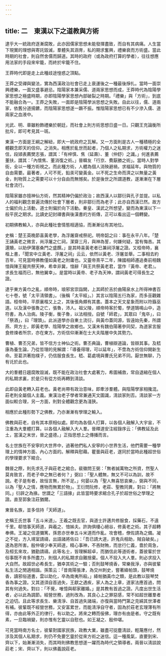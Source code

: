```yaml
---
---
---
```

title: 二　東漢以下之道教與方術
---




逮乎大一統政府逐漸腐敗，此亦因儒家思想未能發揮盡致，而自有其病痛。人生當下現實的理想與寄託毀滅，羣體失其涵育，私的期求奮興，禮樂衰而方術盛。當此時期的社會，則自然舍儒而歸道。其時的政府（或為政府打算的學者），往往想應用法家的手段來牢籠，而終於牢籠不住。

王莽時代即是走上此種歧途惶惑之頂點。

王莽之受禪與變法，實為西漢政治社會已走上衰運後之一種最後掙扎。當時一面崇興禮樂，一面又盛事避忌。陰陽家本兼采儒、道兩家思想而成，王莽時代為陰陽學家思想之極盛時期，亦即陰陽學家思想內部破裂之時期。「禮樂」與「方術」，到底不能融合為一。王莽之失敗，一面即是陰陽學派思想之失敗。自此以往，儒、道兩家，依舊分道揚鑣，而陰陽家思想遂一蹶不振。惟陰陽家思想已有不少滲入儒、道兩家之血液中。

光武、明、章雖粉飾禮樂於朝廷，而社會上則方術思想日盛一日。只觀王充論衡所批斥，即可考見其一斑。

東漢一方面是王綱之解紐，即大一統政府之瓦解。又一方面則是古人一種積極的全體觀念即天的信仰。之消失。相應於亂世而起者，乃個人之私期求，方術權力之迷信，段熲表薦樊志張，謂其：「有梓慎、焦（延壽）、董（仲舒）之識。」何進表薦董扶，謂其：「內懷焦、董消復之術。」晉韓友「行京、費厭勝之術」。當時人對學街，全以一種方術視之。而此種方術，人體為個人消殃避禍，求福延年。與物質的自由需要。最著者，人可不死，鉛汞可變黃金。以不死之生命而濟之以無量之黃金，則物質上之需要可以十分自由而無憾矣。於是後世之所謂道教，遂漸漸在下層社會流行。

陰陽家雖亦擅神仙方術，然其精神仍偏於政治；故西漢人以鄒衍與孔子並提。以私人的福利觀念普遍流傳於社會下層者，則非鄒衍而為老子；此亦自西漢已然。故方士偏於向上活動，道士則偏於向下活動。秦皇、漢武之所想望，變而為東漢以下一般平民之期求。比讀史記封禪書與後漢書的方術傳，正可以看出這一個轉變。

初期佛教輸入，亦與此種社會情態相適協，而漸漸佔有其地位。

史稱：楚王英晚節喜黃老學，為浮屠齋戒祭祀。明帝韶之曰：事在永平八年。「楚王誦黃老之微言，尚浮屠之仁祠，潔齋三月，與神為誓，何嫌何疑，當有悔吝。其還贖，以助伊蒲塞桑門之盛饌。」是其時喜黃老者已兼祠浮屠之證。又桓帝時，襄楷上書，「聞宮中立黃老、浮屠之祠」云云，依然以黃老、浮屠並舉。二事相去約百年，可見當時佛教僅如黃老之附庸也。又靈帝熹平二年，陳國相師遷追奏前相魏愔與陳王寵共祭天神，希幸非冀，愔辭「與王共祭黃老君，當作『黃帝、老君』。求長生福而已，無他翼幸」。是當時以黃帝、老子為天神，謂祠黃老可得長生之證。

逮乎東方黃巾之亂，順帝時，琅邪宮崇詣闕，上其師於吉於曲陽泉水上所得神書百七十卷，號「太平淸領書」。（後稱「太平經」。）其言以陰陽五行為家，而多巫觀雜語。桓帝時，平原襄楷又上之，其後張角頗有其書。蓋本之天文星象而附以符籙巫道。以及漢中張魯之亡，張魯，沛人。祖父陵，順帝時客於蜀，學道鵠鳴山中，造符書，為人治病。陵子衡，衡子魯，以法相授。自號「師君」，其眾曰「鬼卒」，曰「祭酒」，曰「理頭」。此派道學亦自東土流衍，與黃巾蓋同源，皆遠始先秦，所謂燕、齊方士，即黃老學、陰陽學之故鄉也。又漢末有魏伯陽著參同契，為道家言服食修煉者所宗，亦在東方。方術信仰漸漸在士大夫階層中失其勢力。

曹植、曹丕兄弟，皆不信方士神仙之術。曹丕典論，曹植辯道論，皆辯其事。及嵇康為養生論，乃從哲理的見解謂：「導養得理，可以延年」，不啻為方術信仰開新生命。至葛洪著抱樸子，仍信服食長生。嵇、葛處境與曹氏兄弟不同。厭世無聊，乃有讬於此也。

大的羣體日趨腐敗毀滅，既不能在政治社會大處著力，希圖補救，常自退縮在個人的私期求裏，於是只有從方術再轉到淸談。

此即自黃老轉入莊老也。黃老尚帶有政治意味，即牽涉羣體。與陰陽學家相攙混。莊老則全屬個人主義。東漢治老子學者常兼通天文圖識，淸談家則否。淸談家一方面似較合理，另一方面，則對全體觀念更為淺狹。

相應於此種形勢下之佛教，乃亦漸漸有學理之輸入。

佛教與莊老，自有其本原相似處。即均為各個人打算，以各個人融解入大宇宙，不注重為大羣體打算。以各個人融解入大人羣。晉釋道安注經錄序云：「佛教延及此土，當漢之末世，晉之盛德。」正指思想上之傳播而言。

名士世族在不安寧的大世界中，過著他們私人安寧的小世界生活，他們需要一種學理上的情神方面、內心方面的。解釋與慰藉。瞿曇與莊老，遂同於當時此種超世俗的學理要求下綰合。

魏晉之際，則先求孔子與莊老之綰合。裴徽問王弼：「無者誠萬物之所資，然聖人莫肯致言，而老子申之無已者何？」弼曰：「聖人體無，無又不可以為訓，故不說。老子是有者，故恒言無，所不足。」何晏以為「聖人無喜怒哀樂」，弼與不同，以為「聖人之情，應物而無累於物」。王衍問阮修，老莊、聖教同異，對曰：「將無同。」衍辟之為掾。世謂之「三語掾」此皆當時要求綰合孔子於超世俗之學理之證。直至郭象注莊猶爾。

東晉名族，並多信持「天師道」。

史稱王氏世事「五斗米道」。王羲之既去官，與道士許邁共修服食，採藥石，不遠千里。郗愔事天師道，與羲之、愔姊夫。許詢俱棲心絕谷，修黃老之術。其子超轉奉佛。王凝之信道彌篤，孫恩亦世奉五斗米道而作亂。攻會稽，僚佐請為之備。凝之不從，方入靖室請禱，出語諸將佐曰：「吾已請大道，許鬼兵相助，賊自破矣。」遂為恩所害。殷仲堪少奉天師道，精心事神，不吝財賄，而怠行仁義，嗇於周急，及桓玄來攻，猶勤請禱。此等名士，皆理解超卓，而猶信此等道術者，蓋彼輩於世俗事既不肯多所盡力，則個人的私期求自難捨棄。個人不投入大人羣。則必求投入大自然。故超世必希長生，猶幸其術之一驗；否則鼓琴燒香，常樂我淨，亦與彼輩私生活之閒適相諧。孫策云：「昔南陽張津，為交州刺史，嘗著絳帕頭，鼓琴燒香，讀邪俗道書，雲以助化，卒為南夷所殺。」絳帕猶黃巾之類，是此教以鼓琴焚香為事之證。又其道須自首過失，王獻之遇疾，家人為之上章，道家法應首過，問其有何過失。對曰：「不覺，唯憶與郗家離婚。」是其教有首過之證。凡度出世生活者，必以此為調節。經營世務，過則改為，其良心上之罪惡感，常不如超世離羣者之迫切。且此等求長生、樂淸淨、自首過失諸端，亦復與當時門第之克綿其世澤者有補。彼輩既不經營世務，又安富累世，而能淸淨自守者，固為於莊老玄理薄有所得，亦由此等外正的律行，有以助之。將來之轉而佞佛，理亦有由是者。守之既有素，一旦臨禍變，則亦惟有乞靈以自慰也。如王凝之、殷仲堪。

可見當時南方名士，彼輩對國家民族，政教大業，雖盡可捉塵淸談，輕蔑應付，然涉及其個人私期求，則仍不免要乞靈於從來方術之迷信。這一種風氣，直要到宋、齊以下，始漸漸消失，而其時則佛教思想遂一躍而為時代之領導者。兩晉以淸談說莊老；宋、齊以下，則以佛義說莊老。